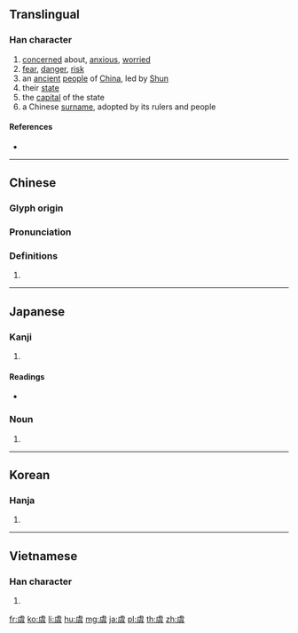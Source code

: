 {{character info/new}}
==Translingual==

===Han character===
{{Han char|rn=141|rad=虍|as=07|sn=11|four=21281|canj=YPRMK,YPRVK|ids=⿸虍吳}}

# [[concern]]ed about, [[anxious]], [[worried]]
# [[fear]], [[danger]], [[risk]]
# an [[ancient]] [[people]] of [[China]], led by [[w:Shun (Chinese leader)|Shun]]
# their [[state]]
# the [[capital]] of the state
# a Chinese [[surname]], adopted by its rulers and people

====References====
* {{Han ref|kx=1074.240|dkj=32723|dj=1543.040|hdz=42827.020|uh=865E|ud=34398|bh=B8B7|bd=47287}}

----

==Chinese==
{{zh-forms}}

===Glyph origin===
{{Han etym}}

===Pronunciation===
{{zh-pron
|m=yú
|c=jyu4
|h=pfs=
|md=
|mn=gû
|w=
|mc=y
|oc=y
|cat=n
}}

===Definitions===
{{zh-hanzi}}

# {{rfdef|lang=zh}}

----

==Japanese==

===Kanji===
{{ja-kanji|grade=c|rs=虍07}}

# {{defn|lang=ja|sort=虍07}}

====Readings====
* {{ja-readings|on=[[ぐ]] (gu)|kun=[[おそれ]] (osore), [[うれえる]] (ureeru), [[おもんぱかる]] (omompakaru)|nanori=}}

===Noun===
{{ja-noun|おそれ}}

# {{alternative form of|恐れ|lang=ja}}

----

==Korean==

===Hanja===
{{ko-hanja|hangeul=우|eumhun=|rv=u|mr=u|y=wu}}

# {{defn|lang=ko|sort=虍07}}

----

==Vietnamese==

===Han character===
{{vi-hantu|[[ngu]]|rs=虍07}}

# {{defn|lang=vi|sort=虍07}}

[[fr:虞]]
[[ko:虞]]
[[li:虞]]
[[hu:虞]]
[[mg:虞]]
[[ja:虞]]
[[pl:虞]]
[[th:虞]]
[[zh:虞]]